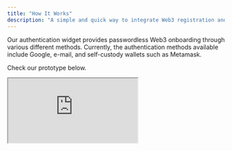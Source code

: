 ```yaml
---
title: "How It Works"
description: "A simple and quick way to integrate Web3 registration and login on your application"
---
```


Our authentication widget provides passwordless Web3 onboarding through various different methods. Currently, the authentication methods available include Google, e-mail, and self-custody wallets such as Metamask.

Check our prototype below.

<div
  className="w-full"
  style={{
    height: "750px",
  }}
>
  <iframe
    src="https://widgets-embed.lumxstudios.com/send?params=eyJDTElFTlRfSUQiOiJiYzVkZDU5ZS0xNmJkLTQ4YmItOGIxYS04MzQ3M2I1MjVkNzIiLCJET01BSU5fT1JJR0lOIjoiZmlsZTovLyIsImxvY2FsZSI6ImVuX1VTIiwidHlwZSI6ImF1dGgiLCJpdGVtSWQiOiIiLCJvcHRpb25zIjp7InRoZW1lIjoiZGFyayJ9LCJpc01vZGFsIjp0cnVlfQ=="
    allow="clipboard-write"
    style={{
      background: "#16181A",
      display: "block",
      flexGrow: "1",
      borderRadius: "16px",
      border: "none",
      zIndex: "2147483640",
      marginLeft: "auto",
      marginRight: "auto",
      padding: "20px",
      height: "100%",
      width: "100%",
    }}
  />
</div>

## Usage

Copy the following code to the head of your website.

```JavaScript
<script src="https://widgets.lumxstudios.com"></script>

<script>
    widget.init({ clientId: <CLIENT_ID>, type: 'auth' })
</script>
```

You can also call **widget.init** on any event on your application such as on-click or on-submit.

## Events

To seamlessly incorporate the widget into your app, it's essential to monitor the emitted events. These events come in four distinct types.

#### INIT_IFRAME

When it has been called and loaded successfully.

#### USER_INFO

When user information is saved in the localStorage of the parent page. Contains the following user details.

```JavaScript
{
  username: string
  address:string
  avatar:string
  token:string
}
```

#### CLOSE_IFRAME

When widget is closed and removed from the page.

#### END_AUTH

When the authorization proccess is finished. User can then be redirected to the next page.

